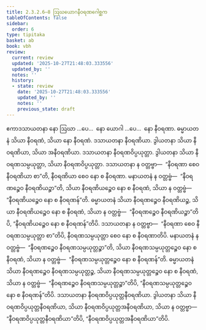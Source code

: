```yaml
---
title: 2.3.2.6–8 ဩဃယောဂနီဝရဏဂေါစ္ဆက
tableOfContents: false
sidebar:
  order: 6
type: tipitaka
basket: ab
book: vbh
review:
  current: review
  updated: '2025-10-27T21:48:03.333556'
  updated_by: ''
  notes: ''
  history:
  - state: review
    date: '2025-10-27T21:48:03.333556'
    updated_by: ''
    notes: ''
    previous_state: draft
---
```



<ReviewStatus review={frontmatter.review} showDetails={true} />

<HypothesisAnnotation frontmatter={frontmatter} />

<DynamicBreadcrumb />

<Paragraph number="602" book="vbh">
ဧကာဒသာယတနာ နော ဩဃာ …ပေ…  နော ယောဂါ …ပေ…  နော နီဝရဏာ. ဓမ္မာယတနံ သိယာ နီဝရဏံ, သိယာ နော နီဝရဏံ. ဒသာယတနာ နီဝရဏိယာ. ဒွါယတနာ သိယာ နီဝရဏိယာ, သိယာ အနီဝရဏိယာ. ဒသာယတနာ နီဝရဏဝိပ္ပယုတ္တာ. ဒွါယတနာ သိယာ နီဝရဏသမ္ပယုတ္တာ, သိယာ နီဝရဏဝိပ္ပယုတ္တာ. ဒသာယတနာ န ဝတ္တဗ္ဗာ—  “နီဝရဏာ စေဝ နီဝရဏိယာ စာ”တိ, နီဝရဏိယာ စေဝ နော စ နီဝရဏာ. မနာယတနံ န ဝတ္တဗ္ဗံ—  “နီဝရဏဉ္စေဝ နီဝရဏိယဉ္စာ”တိ, သိယာ နီဝရဏိယဉ္စေဝ နော စ နီဝရဏံ, သိယာ န ဝတ္တဗ္ဗံ—  “နီဝရဏိယဉ္စေဝ နော စ နီဝရဏန်”တိ. ဓမ္မာယတနံ သိယာ နီဝရဏဉ္စေဝ နီဝရဏိယဉ္စ, သိယာ နီဝရဏိယဉ္စေဝ နော စ နီဝရဏံ, သိယာ န ဝတ္တဗ္ဗံ—  “နီဝရဏဉ္စေဝ နီဝရဏိယဉ္စာ”တိပိ, “နီဝရဏိယဉ္စေဝ နော စ နီဝရဏန်”တိပိ. ဒသာယတနာ န ဝတ္တဗ္ဗာ—  “နီဝရဏာ စေဝ နီဝရဏသမ္ပယုတ္တာ စာ”တိပိ, နီဝရဏသမ္ပယုတ္တာ စေဝ နော စ နီဝရဏာတိပိ. မနာယတနံ န ဝတ္တဗ္ဗံ—  “နီဝရဏဉ္စေဝ နီဝရဏသမ္ပယုတ္တဉ္စာ”တိ, သိယာ နီဝရဏသမ္ပယုတ္တဉ္စေဝ နော စ နီဝရဏံ, သိယာ န ဝတ္တဗ္ဗံ—  “နီဝရဏသမ္ပယုတ္တဉ္စေဝ နော စ နီဝရဏန်”တိ. ဓမ္မာယတနံ သိယာ နီဝရဏဉ္စေဝ နီဝရဏသမ္ပယုတ္တဉ္စ, သိယာ နီဝရဏသမ္ပယုတ္တဉ္စေဝ နော စ နီဝရဏံ, သိယာ န ဝတ္တဗ္ဗံ—  “နီဝရဏဉ္စေဝ နီဝရဏသမ္ပယုတ္တဉ္စာ”တိပိ, “နီဝရဏသမ္ပယုတ္တဉ္စေဝ နော စ နီဝရဏန်”တိပိ. ဒသာယတနာ နီဝရဏဝိပ္ပယုတ္တနီဝရဏိယာ. ဒွါယတနာ သိယာ နီဝရဏဝိပ္ပယုတ္တနီဝရဏိယာ, သိယာ နီဝရဏဝိပ္ပယုတ္တအနီဝရဏိယာ, သိယာ န ဝတ္တဗ္ဗာ—  “နီဝရဏဝိပ္ပယုတ္တနီဝရဏိယာ”တိပိ, “နီဝရဏဝိပ္ပယုတ္တအနီဝရဏိယာ”တိပိ.
</Paragraph>